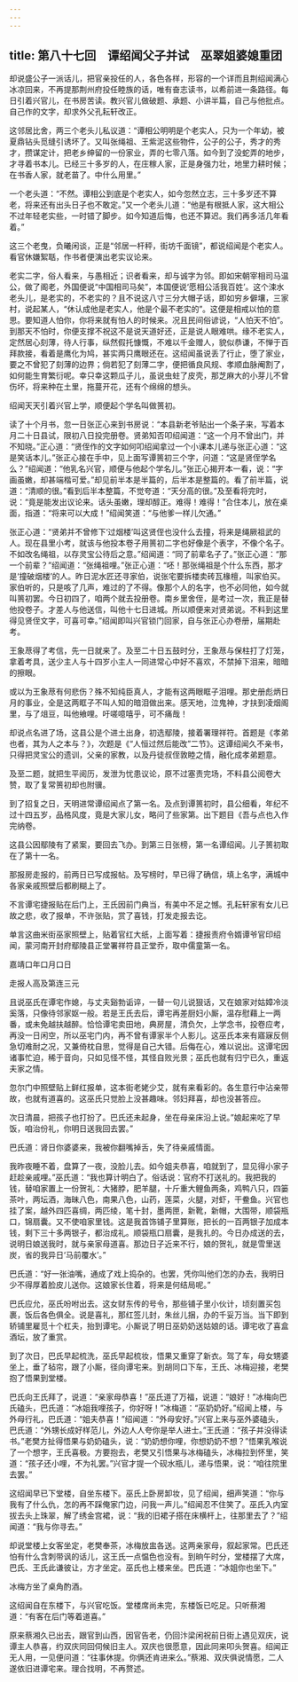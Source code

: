 ```yaml
---
---
---
```

title: 第八十七回　谭绍闻父子并试　巫翠姐婆媳重团
---



却说盛公子一派话儿，把官亲投任的人，各色各样，形容的一个详而且荆绍闻满心冰凉回来，不再提那荆州府投任睦族的话，唯有奋志读书，以希前进一条路径。每日引着兴官儿，在书房苦读。教兴官儿做破题、承题、小讲半篇，自己与他批点。自己作的文字，却求外父孔耘轩改正。

这邻居比舍，两三个老头儿私议道：“谭相公明明是个老实人，只为一个年幼，被夏鼎钻头觅缝引诱坏了。又叫张绳祖、王紫泥这些物件，公子的公子，秀才的秀才，攒谋定计，把老乡绅留的一份家业，弄的七零八落。如今到了没蛇弄的地步，才寻着书本儿。已经三十多岁的人，在庄稼人家，正是身强力壮，地里力耕时候；在书香人家，就老苗了。中什么用里。”

一个老头道：“不然。谭相公到底是个老实人，如今忽然立志，三十多岁还不算老，将来还有出头日子也不敢定。”又一个老头儿道：“他是有根抵人家，这大相公不过年轻老实些，一时错了脚步。如今知道后悔，也还不算迟。我们再多活几年看着。”

这三个老曳，负曦闲谈，正是“邻居一杆秤，街坊千面镜”，都说绍闻是个老实人。看官休嫌絮聒，作书者便演出老实议论来。

老实二字，俗人看来，与愚相近；识者看来，却与诚字为邻。即如宋朝宰相司马温公，做了阁老，外国便说“中国相司马矣”，本国便说‘愿相公活我百姓’。这个涑水老头儿，是老实的，不老实的？且不说这八寸三分大帽子话，即如穷乡僻壤，三家村，说起某人，“休认成他是老实人，他是个最不老实的”。这便是相戒以怕的意思。要知道人怕你，你将来就有怕人的时候来。况且民间俗谚说，“人怕天不怕”。到那天不怕时，你便支撑不祝这不是说天道好还，正是说人眼难哄。缘不老实人，定然居心刻薄，待人行事，纵然假托慷慨，不难以千金赠人，貌似恭谦，不惮于百拜款接，看着是鹰化为鸠，甚实两只鹰眼还在。这绍闻虽说丢了行止，堕了家业，要之不曾犯了刻薄的边界；倘若犯了刻薄二字，便把循良风规、孝顺血脉阉割了，如何能生育繁衍呢。幸只幸这颗瓜子儿，虽说虫蛀了皮壳，那芝麻大的小芽儿不曾伤坏，将来种在土里，拖蔓开花，还有个绵绵的想头。

绍闻天天引着兴官上学，顺便起个学名叫做篑初。

读了十个月书，忽一日张正心来到书房说：“本县新老爷贴出一个条子来，写着本月二十日县试，限初八日投完册卷。贤弟知否叩绍闻道：“这一个月不曾出门，并不知晓。”正心道：“贤侄作的文字如何叩绍闻拿过一个小课本儿递与张正心道：“这是笑话本儿。”张正心接在手中，见上面写谭篑初三个字，问道：“这是贤侄学名么？”绍闻道：“他乳名兴官，顺便与他起个学名儿。”张正心揭开本一看，说：“字画虽嫩，却甚端楷可爱。”却见前半本是半篇的，后半本是整篇的。看了前半篇，说道：“清顺的很。”看到后半本整篇，不觉夸道：“天分高的很。”及至看将完时，说：“竟是能发出议论来。话头虽嫩，理却醇正。难得！难得！”合住本儿，放在桌面，指道：“将来可以大成！”绍闻笑道：“与他爹一样儿欠通。”

张正心道：“贤弟并不曾修下‘过烟楼’叫这贤侄也没什么去撞，将来是绳厥祖武的人。现在县里小考，就该与他投本卷子用篑初二字也好像是个表字，不像个名子。不如改名绳祖，以存灵宝公待后之意。”绍闻道：“同了前辈名子了。”张正心道：“那一个前辈？”绍闻道：“张绳祖哩。”张正心道：“呸！那张绳祖是个什么东西，那才是‘撞破烟楼’的人。昨日泥水匠还寻家伯，说张宅要拆楼卖砖瓦椽檀，叫家伯买。家伯听的，只是咳了几声，难过的了不得。像那个人的名字，也不必同他，如今就叫篑初罢。今日初四了，咱两个就去投册卷。南乡里舍侄，是考过一次，我正是替他投卷子。才差人与他送信，叫他十七日进城。所以顺便来对贤弟说。不料到这里得见贤侄文字，可喜可幸。”绍闻即叫兴官锁门回家，自与张正心办卷册，届期赴考。

王象荩得了考信，先一日就来了。及至二十日五鼓时分，王象荩与保柱打了灯笼，拿着考具，送少主人与十四岁小主人一同进常心中好不喜欢，不禁掉下泪来，暗暗的擦眼。

或以为王象荩有何悲伤？殊不知纯臣真人，才能有这两眼眶子泪哩。那史册彪炳日月的事业，全是这两眶子不叫人知的暗泪做出来。感天地，泣鬼神，才扶到凌烟阁里，与了俎豆，叫他飨哩。吁嗟噫嘻乎，可不痛哉！

却说点名进了场，这县公是个进土出身，初选鄢陵，接着署理祥符。首题是《孝弟也者，其为人之本与？》，次题是《“人恒过然后能改”二节》。这谭绍闻久不亲书，只得把灵宝公的遗训，父亲的家教，以及丹徒叔侄敦睦之情，融化成孝弟题意。

及至二题，就把生平阅历，发泄为忧患议论，原不过塞责完场，不料县公阅卷大赞，取了复常篑初却也附骥。

到了招复之日，天明进常谭绍闻点了第一名。及点到谭篑初时，县公细看，年纪不过十四五岁，品格风度，竟是大家儿女，略问了些家第。出下题目《吾与点也入作完纳卷。

这县公因鄢陵有了紧案，要回去飞办。到第三日张榜，第一名谭绍闻。儿子篑初取在了第十一名。

那报房走报的，前两日已写成报帖。及写榜时，早已得了确信，填上名字，满城中各家亲戚照壁后都刷糊上了。

不言谭宅捷报贴在后门上，王氏因前门典当，有美中不足之憾。孔耘轩家有女儿已故之悲，收了报单，不许张贴，赏了喜钱，打发走报去讫。

单言这曲米街巫家照壁上，贴着官红大纸，上面写着：捷报责府令婿谭爷官印绍闻，蒙河南开封府鄢陵县正堂署祥符县正堂乔，取中儒童第一名。

嘉靖口年口月口日

走报人高及第连三元

且说巫氏在谭宅作媳，与丈夫谿勃诟谇，一替一句儿说狠话，又在娘家对姑嫜冷淡奚落，只像待邻家妪一般。若是王氏去后，谭宅再差厨妇小厮，温存慰藉上一两番，或未免越扶越醉。恰恰谭宅卖田地，典房屋，清负欠，上学念书，投卷应考，再没一日闲空，所以巫宅门内，再不曾有谭家半个人影儿。这巫氏本来有寤寐反侧急切难耐之况，又兼倚枕自思，觉得是自己大错。后侮在心，难以说出。这谭宅因诸事忙迫，稀于音向，只如见怪不怪，其怪自败光景；巫氏也就有归宁已久，重返夫家之情。

忽尔门中照壁贴上鲜红报单，这本街老姥少艾，就有来看彩的。各生意行中沾亲带故，也就有道喜的。这巫氏只觉脸上没甚趣味。邻妇拜喜，却也没甚答应。

次日清晨，把孩子也打扮了。巴氏还未起身，坐在母亲床沿上说。”娘起来吃了早饭，咱治份礼，你明日送我回去罢。”

巴氏道：肾日你婆婆来，我被你翻嘴掉舌，失了待亲戚情面。

我昨夜睡不着，盘算了一夜，没脸儿去。如今姐夫恭喜，咱就到了，显见得小家子赶趁亲戚哩。”巫氏道：“我也算计明白了。俗话说：官府不打送礼的。我把我的钱，替咱家置上一份贺礼：大猪脖，肥羊腿，十斤重大鲤鱼两条，鸡鸭八只，四篓茶叶，两坛酒，海昧八色，南果八色，山药，莲菜，火腿，对虾，干鲞鱼。兴官也挂了案，越外四匹喜绸，两匹绫，笔十封，墨两匣，新靴，新帽，大围带，顺袋瓶口，锦扇囊。又不使咱家里钱。这是我首饰铺子里算账，把长的一百两银子加成本钱，剩下三十多两银子，都治成礼。顺袋瓶口扇囊，是我扎的。今日办成送的去，说明日娘送我时，就与亲家母道喜。那边日子近来不行，娘的贺礼，就是雪里送炭，省的我异日‘马前覆水’。”

巴氏道：“好一张油嘴，通成了戏上捣杂的。也罢，凭你叫他们怎的办去，我明日少不得厚着脸皮儿送你。这娘家长住着，将来是何结局呢。”

巴氏应允，巫氏吩咐出去。这女财东传的号令，那些铺子里小伙计，顷刻置买包裹，饭后各色俱全。说是喜礼，那红签儿封，朱丝儿捆，办的千妥万当。当下即到轿铺里雇觅十个杠夫，抬到谭宅。小厮说了明日巫奶奶送姑娘的话。谭宅收了喜盒酒坛，放了重赏。

到了次日，巴氏早起梳洗，巫氏早起梳妆，悟果又重穿了新衣。驾了车，母女甥婆坐上，垂了毡帘，跟了小厮，径向谭宅来。到胡同口下车，王氏、冰梅迎接，老樊抱了悟果到堂楼。

巴氏向王氏拜了，说道：“亲家母恭喜！”巫氏道了万福，说道：“娘好！”冰梅向巴氏磕头，巴氏道：“冰姐我哩孩子，你好呀！”冰梅道：“巫奶奶好。”绍闻上楼，与外母行礼，巴氏道：“姐夫恭喜！”绍闻道：“外母安好。”兴官上来与巫外婆磕头，巴氏道：“外甥长成好样范儿，外边人人夸你是举人进士。”王氏道：“孩子并没得读书。”老樊方扯得悟果与奶奶磕头，说：“奶奶想你哩，你想奶奶不想？”悟果乳喉说了一个想字，王氏喜极。方要抱去，老樊又引悟果与冰梅磕头，冰梅拉到怀里，笑道：“孩子还小哩，不为礼罢。”兴官才提一个砚水瓶儿，递与悟果，说：“咱往院里去罢。”

这绍闻早已下堂楼，自坐东楼下。巫氏上卧房卸妆，见了绍闻，细声笑道：“你与我有了什么仇，怎的再不踩俺家门边，问我一声儿。”绍闻忍不住笑了。巫氏入内室拔去头上珠翠，解了绣金宫裙，说：“我的旧裙子搭在床横杆上，往那里去了？”绍闻道：“我与你寻去。”

却说堂楼上女客坐定，老樊奉茶，冰梅放盅各送。这两亲家母，叙起家常。巴氏还怕有什么含刺带讽的话儿，这王氏一点愠色也没有。到晌午时分，堂楼摆了大席，巴氏、王氏此谦彼让，方才坐定。巫氏也上楼来坐。巴氏道：“冰姐你也坐下。”

冰梅方坐了桌角酌酒。

这绍闻自在东楼下，与兴官吃饭。堂楼席尚未完，东楼饭已吃足。只听蔡湘道：“有客在后门等着道喜。”

原来蔡湘久已出去，跟官到山西，因官告老，仍回汴梁闲祝前日街上遇见双庆，说谭主人恭喜，约双庆同回伺候旧主人。双庆也很愿意，因此同来叩头贺喜。绍闻正无人用，一见便问道：“往事休提。你俩还肯进来么。”蔡湘、双庆俱说情愿，二人遂依旧进谭宅来。理合找明，不再赘述。